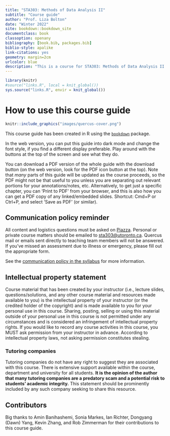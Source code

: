 ```yaml
---
title: "STA303: Methods of Data Analysis II"
subtitle: "Course guide"
author: "Prof. Liza Bolton"
date: "Winter 2022"
site: bookdown::bookdown_site
documentclass: book
classoption: openany
bibliography: [book.bib, packages.bib]
biblio-style: apalike
link-citations: yes
geometry: margin=2cm
urlcolor: blue
description: "This is a course for STA303: Methods of Data Analysis II at the University of Toronto"
---
```


```r
library(knitr)
#source("links.R", local = knit_global())
sys.source("links.R", envir = knit_global())
```

# How to use this course guide

```r
knitr::include_graphics("images/quercus-cover.png")
```

This course guide has been created in R using the [`bookdown`](https://bookdown.org/) package.

In the web version, you can put this guide into dark mode and change the font style, if you find a different display preferable. Play around with the buttons at the top of the screen and see what they do.

You can download a PDF version of the whole guide with the download button (on the web version, look for the PDF icon button at the top). Note that *many* parts of this guide will be updated as the course proceeds, so the PDF might not be that useful to you unless you are separating out relevant portions for your annotations/notes, etc. Alternatively, to get just a specific chapter, you can 'Print to PDF' from your browser, and this is also how you can get a PDF copy of any linked/embedded slides. Shortcut: Cmd+P or Ctrl+P, and select 'Save as PDF' (or similar).

## Communication policy reminder

All content and logistics questions must be asked on [Piazza](`r piazza`). Personal or private course matters should be emailed to [sta303@utoronto.ca](mailto:sta303@utoronto.ca). Quercus mail or emails sent directly to teaching team members will not be answered. If you've missed an assessment due to illness or emergency, please fill out the appropriate form.

See the [communication policy in the syllabus](#communication-policy) for more information.

## Intellectual property statement

Course material that has been created by your instructor (i.e., lecture slides, questions/solutions, and any other course material and resources made available to you) is the intellectual property of your instructor (or the credited holder of the copyright) and is made available to you for your personal use in this course. Sharing, posting, selling or using this material outside of your personal use in this course is not permitted under any circumstances and is considered an infringement of intellectual property rights. If you would like to record any course activities in this course, you MUST ask permission from your instructor in advance. According to intellectual property laws, not asking permission constitutes stealing.

### Tutoring companies

Tutoring companies do not have any right to suggest they are associated with this course. There is extensive support available within the course, department and university for all students. __It is the opinion of the author that many tutoring companies are a predatory scam and a potential risk to students' academic integrity.__ This statement should be prominently included by any such company seeking to share this resource.

## Contributors

Big thanks to Amin Banihashemi, Sonia Markes, Ian Richter, Dongyang (Dawn) Yang, Kevin Zhang, and Rob Zimmerman for their contributions to this course guide.
